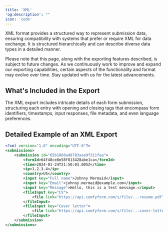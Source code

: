 ```yaml
---
title: 'XML'
'og:description': ""
icon: 'code'
---
```


XML format provides a structured way to represent submission data, ensuring compatibility with systems that prefer or require XML for data exchange. It is structured hierarchically and can describe diverse data types in a detailed manner.

<Warning>
    Please note that this page, along with the exporting features described, is subject to future changes. As we continuously work to improve and expand our exporting capabilities, certain aspects of the functionality and format may evolve over time. Stay updated with us for the latest advancements.
</Warning>

## What's Included in the Export

The XML export includes intricate details of each form submission, structuring each entry with opening and closing tags that encompass form identifiers, timestamps, input responses, file metadata, and even language preferences.

## Detailed Example of an XML Export

```xml
<?xml version="1.0" encoding="UTF-8"?>
<submissions>
    <submission id="65b1860ad8783aaa9f311fea">
        <formId>64f48ce8e58f813428abe1ca</formId>
        <time>2024-01-24T21:50:03.005Z</time>
        <ip>1.2.3.4</ip>
        <country>US</country>
        <input key="Full name">Johnny Mermaid</input>
        <input key="Email">johnny.mermaid@example.com</input>
        <input key="Message">Hello, this is a test message.</input>
        <fileInput key="CV">
            <file link="https://api.comfyform.com/s/file/...resume.pdf">resume.pdf</file>
        </fileInput>
        <fileInput key="Cover letter">
            <file link="https://api.comfyform.com/s/file/...cover-letter.pdf">cover-letter.pdf</file>
        </fileInput>
    </submission>
</submissions>
```
